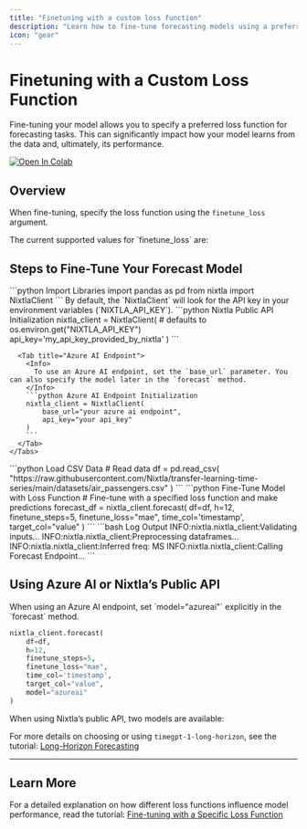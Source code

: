 ```yaml
---
title: "Finetuning with a custom loss function"
description: "Learn how to fine-tune forecasting models using a preferred loss function for improved performance."
icon: "gear"
---
```


# Finetuning with a Custom Loss Function

<Info>
Fine-tuning your model allows you to specify a preferred loss function for forecasting tasks. This can significantly impact how your model learns from the data and, ultimately, its performance.
</Info>

[![Open In Colab](https://colab.research.google.com/assets/colab-badge.svg)](https://colab.research.google.com/github/Nixtla/nixtla/blob/main/nbs/docs/capabilities/forecast/08_custom_loss_function.ipynb)

## Overview

When fine-tuning, specify the loss function using the `finetune_loss` argument.

<Check>
The current supported values for `finetune_loss` are:
</Check>

<CardGroup cols={3}>
  <Card
    title="mae"
    description="Mean Absolute Error"
  />
  <Card
    title="mse"
    description="Mean Squared Error"
  />
  <Card
    title="rmse"
    description="Root Mean Squared Error"
  />
  <Card
    title="mape"
    description="Mean Absolute Percentage Error"
  />
  <Card
    title="smape"
    description="Symmetric Mean Absolute Percentage Error"
  />
</CardGroup>

## Steps to Fine-Tune Your Forecast Model

<Steps>
  <Step title="1. Import Libraries">
    ```python Import Libraries
    import pandas as pd
    from nixtla import NixtlaClient
    ```
  </Step>

  <Step title="2. Initialize the Nixtla Client">
    <Tabs groupId="client-type">
      <Tab title="Nixtla Public API">
        <Info>
          By default, the `NixtlaClient` will look for the API key in your environment variables (`NIXTLA_API_KEY`).
        </Info>
        ```python Nixtla Public API Initialization
        nixtla_client = NixtlaClient(
            # defaults to os.environ.get("NIXTLA_API_KEY")
            api_key='my_api_key_provided_by_nixtla'
        )
        ```
      </Tab>

      <Tab title="Azure AI Endpoint">
        <Info>
          To use an Azure AI endpoint, set the `base_url` parameter. You can also specify the model later in the `forecast` method.
        </Info>
        ```python Azure AI Endpoint Initialization
        nixtla_client = NixtlaClient(
            base_url="your azure ai endpoint",
            api_key="your api_key"
        )
        ```
      </Tab>
    </Tabs>
  </Step>

  <Step title="3. Load Your Data">
    ```python Load CSV Data
    # Read data
    df = pd.read_csv(
        "https://raw.githubusercontent.com/Nixtla/transfer-learning-time-series/main/datasets/air_passengers.csv"
    )
    ```
  </Step>

  <Step title="4. Fine-Tune the Model and Forecast">
    ```python Fine-Tune Model with Loss Function
    # Fine-tune with a specified loss function and make predictions
    forecast_df = nixtla_client.forecast(
        df=df,
        h=12,
        finetune_steps=5,
        finetune_loss="mae",
        time_col='timestamp',
        target_col="value"
    )
    ```
    <AccordionGroup>
      <Accordion title="Example Logs">
        ```bash Log Output
        INFO:nixtla.nixtla_client:Validating inputs...
        INFO:nixtla.nixtla_client:Preprocessing dataframes...
        INFO:nixtla.nixtla_client:Inferred freq: MS
        INFO:nixtla.nixtla_client:Calling Forecast Endpoint...
        ```
      </Accordion>
    </AccordionGroup>
  </Step>
</Steps>

## Using Azure AI or Nixtla’s Public API

<Info>
When using an Azure AI endpoint, set `model="azureai"` explicitly in the `forecast` method.
</Info>

```python Forecast with Azure AI Model
nixtla_client.forecast(
    df=df,
    h=12,
    finetune_steps=5,
    finetune_loss="mae",
    time_col='timestamp',
    target_col="value",
    model="azureai"
)
```

<Info>
When using Nixtla’s public API, two models are available:
</Info>

<CardGroup cols={2}>
  <Card
    title="timegpt-1"
    description="Default model"
  />
  <Card
    title="timegpt-1-long-horizon"
    description="For long-horizon forecasting tasks"
  />
</CardGroup>

For more details on choosing or using `timegpt-1-long-horizon`, see the tutorial:
[Long-Horizon Forecasting](https://docs.nixtla.io/docs/tutorials-long_horizon_forecasting)

---

## Learn More

For a detailed explanation on how different loss functions influence model performance, read the tutorial:
[Fine-tuning with a Specific Loss Function](https://docs.nixtla.io/docs/tutorials-fine_tuning_with_a_specific_loss_function)